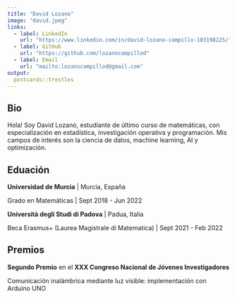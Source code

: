 ```yaml
---
title: "David Lozano"
image: "david.jpeg"
links:
  - label: LinkedIn
    url: "https://www.linkedin.com/in/david-lozano-campillo-103198225/"
  - label: GitHub
    url: "https://github.com/lozanocampillod"
  - label: Email
    url: "mailto:lozanocampillod@gmail.com"
output:
  postcards::trestles
---
```


## Bio

Hola! Soy David Lozano, estudiante de último curso de matemáticas, con especialización en estadística, investigación operativa y programación. Mis campos de interés son la ciencia de datos, machine learning, AI y optimización.

## Eduación

**Universidad de Murcia** | Murcia, España

Grado en Matemáticas | Sept 2018 - Jun 2022

**Università degli Studi di Padova** | Padua, Italia

Beca Erasmus+ (Laurea Magistrale di Matematica) | Sept 2021 - Feb 2022

## Premios

**Segundo Premio** en el **XXX Congreso Nacional de Jóvenes Investigadores**

Comunicación inalámbrica mediante luz visible: implementación con Arduino UNO